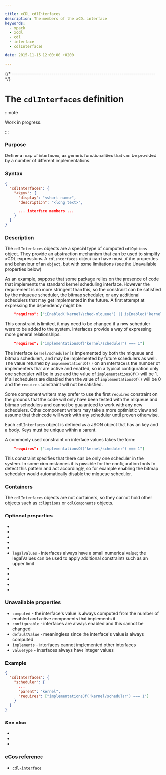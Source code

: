 ```yaml
---

title: xCDL cdlInterfaces
description: The members of the xCDL interface
keywords:
  - xpack
  - xcdl
  - cdl
  - interface
  - cdlInterfaces

date: 2015-11-15 12:00:00 +0200

---
```




{/* ------------------------------------------------------------------------ */}

# The `cdlInterfaces` definition

:::note

Work in progress.

:::

### Purpose

Define a map of interfaces, as generic functionalities that can be provided by a number of different implementations.

### Syntax

```json
{
  "cdlInterfaces": {
    "<key>": {
      "display": "<short name>",
      "description": "<long text>",

      ... interface members ...
    }
  }
}
```

### Description

The `cdlInterfaces` objects are a special type of computed `cdlOptions` object. They provide an abstraction mechanism that can be used to simplify xCDL expressions. A `cdlInterfaces` object can have most of the properties and behaviour of an `object`, but with some limitations (see the Unavailable properties below)

As an example, suppose that some package relies on the presence of code that implements the standard kernel scheduling interface. However the requirement is no more stringent than this, so the constraint can be satisfied by the mlqueue scheduler, the bitmap scheduler, or any additional schedulers that may get implemented in the future. A first attempt at expressing the dependency might be:

```json
    "requires": ["iEnabled('kernel/sched-mlqueue') || isEnabled('kernel/sched-bitmap')"]
```

This constraint is limited, it may need to be changed if a new scheduler were to be added to the system. Interfaces provide a way of expressing more general relationships:

```json
    "requires": ["implementationsOf('kernel/scheduler') === 1"]
```

The interface `kernel/scheduler` is implemented by both the mlqueue and bitmap schedulers, and may be implemented by future schedulers as well. The value returned by `implementationsOf()` on an interface is the number of implementers that are active and enabled, so in a typical configuration only one scheduler will be in use and the value of `implementationsOf()` will be 1. If all schedulers are disabled then the value of `implementationsOf()` will be 0 and the `requires` constraint will not be satisfied.

Some component writers may prefer to use the first `requires` constraint on the grounds that the code will only have been tested with the mlqueue and bitmap schedulers and cannot be guaranteed to work with any new schedulers. Other component writers may take a more optimistic view and assume that their code will work with any scheduler until proven otherwise.

Each `cdlInterfaces` object is defined as a JSON object that has an key and a body. Keys must be unique within a parent.

A commonly used constraint on interface values takes the form:

```json
    "requires": ["implementationsOf('kernel/scheduler') === 1"]
```

This constraint specifies that there can be only one scheduler in the system. In some circumstances it is possible for the configuration tools to detect this pattern and act accordingly, so for example enabling the bitmap scheduler would automatically disable the mlqueue scheduler.

### Containers

The `cdlInterfaces` objects are not containers, so they cannot hold other objects such as `cdlOptions` or `cdlComponents` objects.

### Optional properties

- <PropertyActiveIf objectType="interface"/>
- <PropertyCategory objectType="interface"/>
- <PropertyDefaultEnabled objectType="interface"/>
- <PropertyGeneratedDefinition objectType="interface"/>
- <PropertyGeneratedFile objectType="interface"/>
- `legalValues` - interfaces always have a small numerical value; the legalValues can be used to apply additional constraints such as an upper limit
- <PropertyLegalValues objectType="interface"/>
- <PropertyParent objectType="interface"/>
- <PropertyRequires objectType="interface"/>
- <PropertySourceFiles objectType="interface"/>
- <PropertyValueFormat objectType="interface"/>

### Unavailable properties

- `computed` - the interface's value is always computed from the number of enabled and active components that implements it
- `configurable` - interfaces are always enabled and this cannot be changed
- `defaultValue` - meaningless since the interface's value is always computed
- `implements` - interfaces cannot implemented other interfaces
- `valueType` - interfaces always have integer values

### Example

```json
{
  "cdlInterfaces": {
    "scheduler": {
      ...
      "parent": "kernel",
      "requires": ["implementationsOf('kernel/scheduler') === 1"]
    }
  }
}
```

### See also

- <MetadataObjectLink name="cdlComponents" />
- <MetadataObjectLink name="cdlOptions" />
- <MetadataObjectLink name="cdlPackage" />

### eCos reference

- [`cdl-interface`](https://ecos.sourceware.org/docs-latest/cdl-guide/ref.cdl-interface.html)
